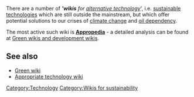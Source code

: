 There are a number of ''''''wikis''' for [[alternative technology]]''', i.e.  [[sustainable technologies]] which are still outside the mainstream, but which offer potential solutions to our crises of [[climate change]] and [[oil dependency]]. 

The most active such wiki is '''[[Appropedia]]''' - a detailed analysis can be found at [[Green wikis and development wikis]].

== See also ==

* [[Green wiki]]
* [[Appropriate technology wiki]]

[[Category:Technology]]
[[Category:Wikis for sustainability]]